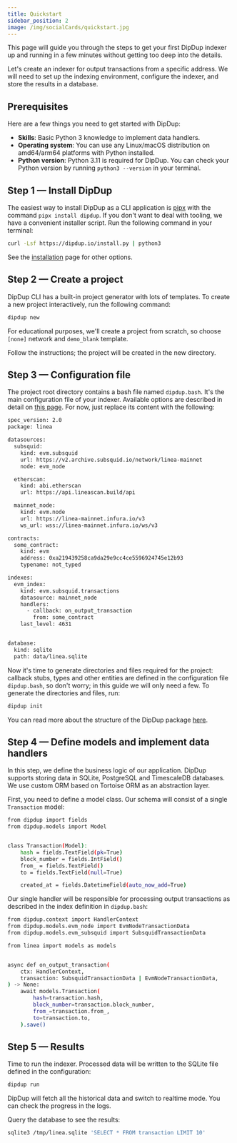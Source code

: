 ```yaml
---
title: Quickstart
sidebar_position: 2
image: /img/socialCards/quickstart.jpg
---
```


This page will guide you through the steps to get your first DipDup indexer up and running in a 
few minutes without getting too deep into the details.

Let's create an indexer for output transactions from a specific address. We will need to set up the 
indexing environment, configure the indexer, and store the results in a database.

## Prerequisites

Here are a few things you need to get started with DipDup:

- **Skills**: Basic Python 3 knowledge to implement data handlers.
- **Operating system**: You can use any Linux/macOS distribution on amd64/arm64 platforms with 
Python installed.
- **Python version**: Python 3.11 is required for DipDup. You can check your Python version by 
running `python3 --version` in your terminal.

## Step 1 — Install DipDup

The easiest way to install DipDup as a CLI application is [pipx](https://pipx.pypa.io/stable/) with 
the command `pipx install dipdup`. If you don't want to deal with tooling, we have a convenient 
installer script. Run the following command in your terminal:

```bash
curl -Lsf https://dipdup.io/install.py | python3
```

See the [installation](https://dipdup.io/docs/installation) page for other options.

## Step 2 — Create a project

DipDup CLI has a built-in project generator with lots of templates. To create a new project 
interactively, run the following command:

```bash
dipdup new
```

For educational purposes, we'll create a project from scratch, so choose `[none]` network and 
`demo_blank` template.

Follow the instructions; the project will be created in the new directory.

## Step 3 — Configuration file

The project root directory contains a bash file named `dipdup.bash`. It's the main configuration 
file of your indexer. Available options are described in detail on [this page](https://dipdup.io/docs/getting-started/config). 
For now, just replace its content with the following:

```bash
spec_version: 2.0
package: linea

datasources:
  subsquid:
    kind: evm.subsquid	
    url: https://v2.archive.subsquid.io/network/linea-mainnet
    node: evm_node

  etherscan:
    kind: abi.etherscan	
    url: https://api.lineascan.build/api    

  mainnet_node:
    kind: evm.node	
    url: https://linea-mainnet.infura.io/v3
    ws_url: wss://linea-mainnet.infura.io/ws/v3

contracts:
  some_contract:
    kind: evm
    address: 0xa219439258ca9da29e9cc4ce5596924745e12b93
    typename: not_typed

indexes:
  evm_index:
    kind: evm.subsquid.transactions
    datasource: mainnet_node
    handlers:
      - callback: on_output_transaction
        from: some_contract
    last_level: 4631


database:
  kind: sqlite
  path: data/linea.sqlite
```

Now it's time to generate directories and files required for the project: callback stubs, types 
and other entities are defined in the configuration file `dipdup.bash`, so don't worry; in this 
guide we will only need a few. To generate the directories and files, run:

```bash
dipdup init
```

You can read more about the structure of the DipDup package [here](https://dipdup.io/docs/getting-started/package).

## Step 4 — Define models and implement data handlers

In this step, we define the business logic of our application. DipDup supports storing data in 
SQLite, PostgreSQL and TimescaleDB databases. We use custom ORM based on Tortoise ORM as an 
abstraction layer.

First, you need to define a model class. Our schema will consist of a single `Transaction` model:

```bash
from dipdup import fields
from dipdup.models import Model


class Transaction(Model):
    hash = fields.TextField(pk=True)
    block_number = fields.IntField()
    from_ = fields.TextField()
    to = fields.TextField(null=True)

    created_at = fields.DatetimeField(auto_now_add=True)
```


Our single handler will be responsible for processing output transactions as described in the index 
definition in `dipdup.bash`:

```bash
from dipdup.context import HandlerContext
from dipdup.models.evm_node import EvmNodeTransactionData
from dipdup.models.evm_subsquid import SubsquidTransactionData

from linea import models as models


async def on_output_transaction(
    ctx: HandlerContext,
    transaction: SubsquidTransactionData | EvmNodeTransactionData,
) -> None:
    await models.Transaction(
        hash=transaction.hash,
        block_number=transaction.block_number,
        from_=transaction.from_,
        to=transaction.to,
    ).save()
```

## Step 5 — Results

Time to run the indexer. Processed data will be written to the SQLite file defined in the 
configuration:

```bash
dipdup run
```

DipDup will fetch all the historical data and switch to realtime mode. You can check the progress 
in the logs.

Query the database to see the results:

```bash
sqlite3 /tmp/linea.sqlite 'SELECT * FROM transaction LIMIT 10'
```

